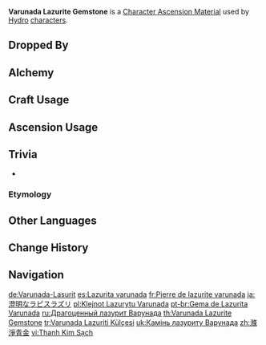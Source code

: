 {{Item Infobox
|title        = Va&shy;ru&shy;na&shy;da La&shy;zu&shy;rite Gem&shy;stone
|id           = 104124
|image        = Item Varunada Lazurite Gemstone.png
|type         = Character Ascension Materials
|invCategory  = Character Development Items
|group        = Varunada Lazurite
|group2       = Ascension Gems
|quality      = 5
|description  = Character Ascension material.<br>"My ideals have no stains.<br>I must correct you. People here bear no sins in the eyes of the gods... Only laws and the Tribunal can judge someone.<br>They can judge even me. So praise my magnificence and purity."
|source1      = Dropped by [[Normal Bosses]] and [[Weekly Bosses]] (Lv. 75+)
|source2      = [[Alchemy]] (AR 45+)
}}
'''Varunada Lazurite Gemstone''' is a [[Character Ascension Material]] used by [[Hydro]] [[characters]].

==Dropped By==
{{Dropped By|level=75}}

==Alchemy==
{{Recipe
|type = Crafting
|Varunada Lazurite Chunk = 3
|Mora = 2,700
|sort = Varunada Lazurite Chunk;Mora
}}
{{Recipe
|type = Converting
|Agnidus Agate Gemstone = 1
|Dust of Azoth = 27
|sort = Agnidus Agate Gemstone;Dust of Azoth
}}
{{Recipe
|type = Converting
|Nagadus Emerald Gemstone = 1
|Dust of Azoth = 27
|sort = Nagadus Emerald Gemstone;Dust of Azoth
}}
{{Recipe
|type = Converting
|Vajrada Amethyst Gemstone = 1
|Dust of Azoth = 27
|sort = Vajrada Amethyst Gemstone;Dust of Azoth
}}
{{Recipe
|type = Converting
|Vayuda Turquoise Gemstone = 1
|Dust of Azoth = 27
|sort = Vayuda Turquoise Gemstone;Dust of Azoth
}}
{{Recipe
|type = Converting
|Shivada Jade Gemstone = 1
|Dust of Azoth = 27
|sort = Shivada Jade Gemstone;Dust of Azoth
}}
{{Recipe
|type = Converting
|Prithiva Topaz Gemstone = 1
|Dust of Azoth = 27
|sort = Prithiva Topaz Gemstone;Dust of Azoth
}}

==Craft Usage==
{{Craft Usage}}

==Ascension Usage==
{{Ascension Usage}}

==Trivia==
* {{Transclude|Varunada Lazurite|VarunadaQuote|section=1}}

===Etymology===
{{Transclude|Varunada Lazurite|Etymology}}

==Other Languages ==
{{Other Languages
|en      = Varunada Lazurite Gemstone
|zhs     = 涤净青金
|zhs_rm  = Díjìng Qīngjīn
|zht     = 滌淨青金
|zht_rm  = Díjìng Qīngjīn
|zh_tl   = Cleansing Lazurite
|ja      = 澄明なラピスラズリ
|ja_rm   = Choumei na Rapisu Razuri
|ja_tl   = Clear Lapis Lazuli
|ko      = 순수한 청금석
|ko_rm   = 
|ko_tl   = Pure Lazurite
|es      = Lazurita varunada
|es_tl   = Varunada Lazurite
|fr      = Pierre de lazurite varunada
|fr_tl   = Varunada Lazurite Stone
|ru      = Драгоценный лазурит Варунада
|ru_tl   = Precious Varunada Lazurite
|th      = Varunada Lazurite Gemstone
|vi      = {{tt|Thanh Kim|青金}} Sạch
|vi_tl   = Clean Lazurite
|de      = Varunada-Lasurit
|de_tl   = Varunada Lazurite
|id      = Varunada Lazurite Gemstone
|pt      = Gema de Lazurita Varunada
|pt_tl   = 
|tr      = Varunada Lazuriti Külçesi
|tr_tl   = Varunada Lazurite Nugget
|it      = Gemma di lazurite Varunada
|it_tl   = 
}}

==Change History==
{{Change History|1.0}}

==Navigation==
{{Development Item Navbox|Character Ascension Materials}}

[[de:Varunada-Lasurit]]
[[es:Lazurita varunada]]
[[fr:Pierre de lazurite varunada]]
[[ja:澄明なラピスラズリ]]
[[pl:Klejnot Lazurytu Varunada]]
[[pt-br:Gema de Lazurita Varunada]]
[[ru:Драгоценный лазурит Варунада]]
[[th:Varunada Lazurite Gemstone]]
[[tr:Varunada Lazuriti Külçesi]]
[[uk:Камінь лазуриту Варунада]]
[[zh:滌淨青金]]
[[vi:Thanh Kim Sạch]]